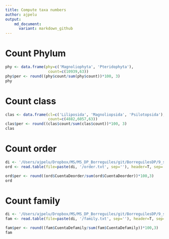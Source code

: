 ```yaml
---
title: Compute taxa numbers
author: ajpelu
output:
    md_document:
      variant: markdown_github
---
```




# Count Phylum 
```r
phy <- data.frame(phy=c('Magnoliophyta', 'Pteridophyta'),
                   count=c(10939,63))
phy$per <- round((phy$count/sum(phy$count))*100, 3)
phy 
```


# Count class
```r
clas <- data.frame(cl=c('Liliposida', 'Magnoliopsida', 'Psilotopsida'),
                   count=c(4882,6057,63))
clas$per <- round((clas$count/sum(clas$count))*100, 3)
clas
```


# Count order
```r
di <- '/Users/ajpelu/Dropbox/MS/MS_DP_Borreguiles/git/BorreguilesDP/9_submission/revision_1/data' 
ord <- read.table(file=paste(di, '/order.txt', sep=''), header=T, sep='\t')

ord$per <- round((ord$CuentaDeorder/sum(ord$CuentaDeorder))*100,3)
ord
```


# Count family
```r
di <- '/Users/ajpelu/Dropbox/MS/MS_DP_Borreguiles/git/BorreguilesDP/9_submission/revision_1/data' 
fam <- read.table(file=paste(di, '/family.txt', sep=''), header=T, sep='\t')

fam$per <- round((fam$CuentaDefamily/sum(fam$CuentaDefamily))*100,3)
fam 
```
